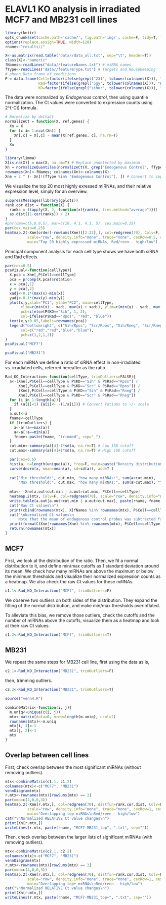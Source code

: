 ELAVL1 KO analysis in irradiated MCF7 and MB231 cell lines
========================================================

```r
library(knitr) 
opts_chunk$set(cache.path='cache/', fig.path='img/', cache=F, tidy=T, fig.keep='high', echo=F, dpi=300, out.width=700)
options(replace.assign=TRUE, width=120)
rname<-"results//"
```

```r
X<-as.matrix(read.table("data//data_all.txt", sep="\t", header=T))
class(X)<-"numeric"
fNames<-readLines("data//featureNames.txt") # miRNA names
fType<-readLines("data//featureType.txt") # Targets and Housekeeping
# pheno Data frame of conditions
P = data.frame(Cell=factor(ifelse(grepl("231", tolower(colnames(X))), "MB231", "MCF7")),
               Rad=factor(ifelse(grepl("5gy", tolower(colnames(X))), "Rpos", "Rneg")),
               KD=factor(ifelse(grepl("sihur", tolower(colnames(X))), "Sih", "Scr")))

```

The data were normalized by *Endogenous control*, then using quantile normalization. The Ct values were converted to expression counts using 2^(-Ct) formula.

```r
# Normalize by deltaCt 
normalizeCt = function(X, ref.genes) {
  Xn = X
  for (c in 1:ncol(Xn)) {
    Xn[,c] = X[,c] - mean(X[ref.genes, c], na.rm=T)
  }
  Xn
}

library(limma)
X[is.na(X)] = max(X, na.rm=T) # Replace undetected by maximum
Xn = normalizeQuantiles(normalizeCt(X, grep("Endogenous Control", fType))) # Normalize by Ct and quantile
rownames(Xn)<-fNames; colnames(Xn)<-colnames(X)
Xne = 2 ^ (- Xn[!(fType %in% "Endogenous Control"), ]) # Convert to copy number counts
```

We visualize the top 20 most highly exressed miRNAs, and their relative expression level, simply for an overview.

```r
suppressMessages(library(gplots))
rank.cor.dist = function(X) {
  ranks = t(apply(X, 2, function(x){rank(x, ties.method="average")}))
  as.dist((1-cor(ranks)) / 2)
}
#par(oma=c(5,0,0,5), mar=c(10, 4.1, 4.1, 5), cex.main=0.25)
par(cex.main=0.25)
heatmap.2(-Xne[order(-rowSums(Xne))[2:22],], col=redgreen(70), Colv=F, distfun=rank.cor.dist, 
          scale="row", density.info="none", trace="none", cexRow=0.5, cexCol=0.5, 
          main="Top 20 highly expressed miRNAs, Red/reen - high/low")
```

Principal component analysis for each cell type shows we have both siRNA and Rad effects.

```r
par(cex=0.5)
pcaVisual<-function(cellType){
  X.pca = Xne[,P$Cell==cellType]
  pca = prcomp(X.pca)$rotation
  x = pca[,1]
  y = pca[,2]
  xadj<-0.1*(max(x)-min(x))
  yadj<-0.1*(max(y)-min(y))
  plot(x,y,xlab="PC1", ylab="PC2", main=cellType,
       xlim=c(min(x) - xadj, max(x) + xadj), ylim=c(min(y) - yadj, max(y) + yadj),
       pch=ifelse(P$KD=="Sih", 1, 2),
       col=ifelse(P$Rad=="Rpos", "red", "blue")) 
  text(x,y+0.05,labels=rownames(pca))
  legend("bottomright", c("Sih/Rpos", "Scr/Rpos", "Sih/Rneg", "Scr/Rneg"), 
       col=c("red","red","blue","blue"),
       pch=c(1,2,1,2))
}
pcaVisual("MCF7")

pcaVisual("MB231")
```

For each miRNA we define a ratio of siRNA effect in non-irradiated vs. irradiated cells, referred hereafter as the ratio.

```r
Rad_KO_Interaction<-function(cellType, trimOutliers=FALSE){
  a<-(Xne[,P$Cell==cellType & P$KD=="Sih" & P$Rad=="Rpos"] /
      Xne[,P$Cell==cellType & P$KD=="Scr" & P$Rad=="Rpos"]) /
      (Xne[,P$Cell==cellType & P$KD=="Sih" & P$Rad=="Rneg"] /
      Xne[,P$Cell==cellType & P$KD=="Scr" & P$Rad=="Rneg"]) 
  for (i in 1:length(a)){
    if (a[i]<1) {a[i]<- -(1/a[i])} # Convert rations to +/- scale
  }
  a.out<-a
  fname<-cellType
  if (trimOutliers) {
    a<-a[!a==max(a)]
    a<-a[!a==min(a)]
    fname<-paste(fname, "trimmed", sep="_")
  }
  cut.min<-summary(a)[4]-1*sd(a, na.rm=T) # Low 1SD cutoff
  cut.max<-summary(a)[4]+1*sd(a, na.rm=T) # High 1SD cutoff

  par(cex=0.5)
  hist(a, n=length(unique(a)), freq=F, main=paste("Density distribution of the ratio for", cellType), xlab="Normalized expression counts")
  curve(dnorm(x, mean=mean(a), sd=sd(a)), add=T )
  
  cat("Min threshold:", cut.min, "how many miRNAs:", sum(a<cut.min), 
      "Max threshold:", cut.max, "how many miRNAs:", sum(a>cut.max), "\n")
  
  mtx<- -Xne[a.out<cut.min | a.out>cut.max, P$Cell==cellType]
  heatmap.2(mtx, Colv=F, col=redgreen(70), scale="row", density.info="none", trace="none", cexRow=0.5, cexCol=0.5)
  write.table(a.out[a.out<cut.min | a.out>cut.max], paste(rname, fname, ".txt", sep=""), sep="\t", row.names=T, col.names=F)
  cat("Raw Ct values\n")
  print(cbind(rownames(mtx), X[fNames %in% rownames(mtx), P$Cell==cellType]))
  cat("\nNormalized Ct values\n
      Note that the mean of endogenous control probes was subtracted from the Ct values, hence some values are negative. Look for RELATIVE comparisons, not absolute Ct values.\n")
  print(formatC(Xne[rownames(Xne) %in% rownames(mtx), P$Cell==cellType], format="f"))
  return(rownames(mtx))
}
```

MCF7
----------------

First, we look at the distribution of the ratio. Then, we fit a normal distribution to it, and define min/max cutoffs as 1 standard deviation around its mean. We check how many miRNAs are above the maximum or below the minimum thresholds and visualize their normalized expression counts as a heatmap. We also check the raw Ct values for these miRNAs.

```r
c1.1<-Rad_KO_Interaction("MCF7", trimOutliers=F)
```

We observe two outliers on both sides of the distribution. They expand the fitting of the normal distribution, and make min/max thresholds overinflated. 

To alleviate this bias, we remove those outliers, check the cutoffs and the number of miRNAs above the cutoffs, visualize them as a heatmap and look at their raw Ct values. 

```r
c1.2<-Rad_KO_Interaction("MCF7", trimOutliers=T)
```

MB231
-------------

We repeat the same steps for MB231 cell line, first using the data as is,

```r
c2.1<-Rad_KO_Interaction("MB231", trimOutliers=F)
```

then, trimming outliers.

```r
c2.2<-Rad_KO_Interaction("MB231", trimOutliers=T)
```


```r
source("venn4.R")

combineMatrix<-function(i, j){
  m.uniq<-unique(c(i, j))
  mtx<-matrix(data=0, nrow=length(m.uniq), ncol=2)
  rownames(mtx)<-m.uniq
  mtx[i, 1]<-1
  mtx[j, 2]<-1
  mtx
}
```

Overlap between cell lines
--------------------------
First, check overlap between the most significant miRNAs (without removing outliers).
```r
mtx<-combineMatrix(c1.1, c1.2)
colnames(mtx)<-c("MCF7", "MB231")
vennDiagram(mtx)
r.mtx<-rownames(mtx)[rowSums(mtx) == 2]
par(oma=c(4,0,0,3))
heatmap.2(-Xne[r.mtx,], col=redgreen(70), distfun=rank.cor.dist, Colv=F,
          scale="row", density.info="none", trace="none", cexRow=1, cexCol=1, 
          main="Overlapping top miRNAs\nRed/reen - high/low")
cat("\nNormalized RELATIVE Ct value changes\n")
print(Xn[r.mtx,])
writeLines(r.mtx, paste(rname, "MCF7-MB231_top", ".txt", sep=""))
```

Then, check overlap between the larger lists of significant miRNAs (with removing outliers).
```r
mtx<-combineMatrix(c2.1, c2.2)
colnames(mtx)<-c("MCF7", "MB231")
vennDiagram(mtx)
r.mtx<-rownames(mtx)[rowSums(mtx) == 2]
par(oma=c(4,0,0,3))
heatmap.2(-Xne[r.mtx,], col=redgreen(70), distfun=rank.cor.dist, Colv=F,
          scale="row", density.info="none", trace="none", cexRow=1, cexCol=1, 
          main="Overlapping top+ miRNAs\nRed/reen - high/low")
cat("\nNormalized RELATIVE Ct value changes\n")
print(Xn[r.mtx,])
writeLines(r.mtx, paste(rname, "MCF7-MB231_top+", ".txt", sep=""))
```


